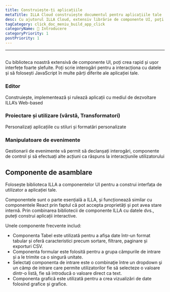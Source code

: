```yaml
---
title: Construiește-ți aplicațiile
metaTitle: ILLA Cloud construiește documentul pentru aplicațiile tale
desc: Cu ajutorul ILLA Cloud, extensiv librărie de componente UI, poți crea rapid și ușor interfețe foarte șlefuite
tagCategory: click_doc_meniu_build_app_click
categoryName: 👋 Introducere
categoryPriority: 1
postPriority: 1
---
```


* * *

## <Heading hidden>Construiește-ți aplicațiile</Heading>

Cu biblioteca noastră extensivă de componente UI, poți crea rapid și ușor interfețe foarte șlefuite. Poți scrie interogări pentru a interacționa cu datele și să folosești JavaScript în multe părți diferite ale aplicației tale.

### Editor

Construiește, implementează și rulează aplicații cu mediul de dezvoltare ILLA’s Web-based

### Proiectare și utilizare (vârstă, Transformatori)

Personalizați aplicațiile cu stiluri și formatări personalizate

### Manipulatoare de evenimente

Gestionarii de evenimente vă permit să declanșați interogări, componente de control și să efectuați alte acțiuni ca răspuns la interacțiunile utilizatorului

## Componente de asamblare

Folosește biblioteca ILLA a componentelor UI pentru a construi interfața de utilizator a aplicației tale.

Componentele sunt o parte esențială a ILLA, și funcționează similar cu componentele React prin faptul că pot accepta proprietăți și pot avea stare internă. Prin combinarea bibliotecii de componente ILLA cu datele dvs., puteți construi aplicații interactive.

Unele componente frecvente includ:

-   Componenta Tabel este utilizată pentru a afișa date într-un format tabular și oferă caracteristici precum sortare, filtrare, paginare și exporturi CSV.
-   Componenta formular este folosită pentru a grupa câmpurile de intrare și a le trimite ca o singură unitate.
-   Selectaţi componenta de intrare este o combinaţie între un dropdown şi un câmp de intrare care permite utilizatorilor fie să selecteze o valoare dintr-o listă, fie să introducă o valoare direct ca text.
-   Componenta grafică este utilizată pentru a crea vizualizări de date folosind grafice și grafice.
